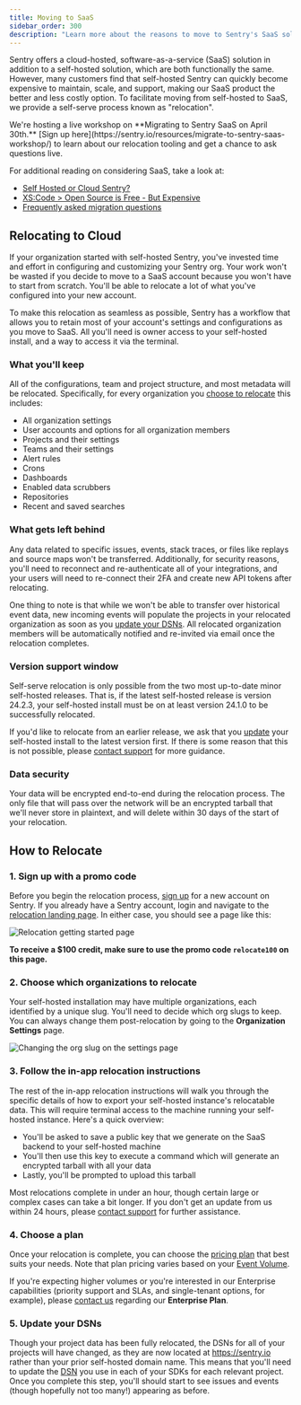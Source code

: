 ```yaml
---
title: Moving to SaaS
sidebar_order: 300
description: "Learn more about the reasons to move to Sentry's SaaS solution, which for many customers is less expensive to maintain, and easier to scale and support."
---
```


Sentry offers a cloud-hosted, software-as-a-service (SaaS) solution in addition to a self-hosted solution, which are both functionally the same. However, many customers find that self-hosted Sentry can quickly become expensive to maintain, scale, and support, making our SaaS product the better and less costly option. To facilitate moving from self-hosted to SaaS, we provide a self-serve process known as "relocation".

<Alert>
We're hosting a live workshop on **Migrating to Sentry SaaS on April 30th.** [Sign up here](https://sentry.io/resources/migrate-to-sentry-saas-workshop/) to learn about our relocation tooling and get a chance to ask questions live.
</Alert>

For additional reading on considering SaaS, take a look at:

- [Self Hosted or Cloud Sentry?](https://sentry.io/_/resources/about-sentry/self-hosted-vs-cloud/)
- [XS:Code > Open Source is Free - But Expensive](https://dev.to/helad11/open-source-is-free-but-expensive-3h8a)
- [Frequently asked migration questions](https://sentry.io/from/self-hosted/)

## Relocating to Cloud

If your organization started with self-hosted Sentry, you've invested time and effort in configuring and customizing your Sentry org. Your work won't be wasted if you decide to move to a SaaS account because you won't have to start from scratch. You'll be able to relocate a lot of what you've configured into your new account.

To make this relocation as seamless as possible, Sentry has a workflow that allows you to retain most of your account's settings and configurations as you move to SaaS. All you'll need is owner access to your self-hosted install, and a way to access it via the terminal.

### What you'll keep

All of the configurations, team and project structure, and most metadata will be relocated. Specifically, for every organization you [choose to relocate](#2-choose-which-organizations-to-relocate) this includes:

- All organization settings
- User accounts and options for all organization members
- Projects and their settings
- Teams and their settings
- Alert rules
- Crons
- Dashboards
- Enabled data scrubbers
- Repositories
- Recent and saved searches

### What gets left behind

Any data related to specific issues, events, stack traces, or files like replays and source maps won't be transferred. Additionally, for security reasons, you'll need to reconnect and re-authenticate all of your integrations, and your users will need to re-connect their 2FA and create new API tokens after relocating.

One thing to note is that while we won't be able to transfer over historical event data, new incoming events will populate the projects in your relocated organization as soon as you [update your DSNs](#5-update-your-dsns). All relocated organization members will be automatically notified and re-invited via email once the relocation completes.

### Version support window

Self-serve relocation is only possible from the two most up-to-date minor self-hosted releases. That is, if the latest self-hosted release is version 24.2.3, your self-hosted install must be on at least version 24.1.0 to be successfully relocated.

If you'd like to relocate from an earlier release, we ask that you [update](https://develop.sentry.dev/self-hosted/releases/) your self-hosted install to the latest version first. If there is some reason that this is not possible, please [contact support](https://sentry.io/contact/enterprise/) for more guidance.

### Data security

Your data will be encrypted end-to-end during the relocation process. The only file that will pass over the network will be an encrypted tarball that we'll never store in plaintext, and will delete within 30 days of the start of your relocation.

## How to Relocate

### 1. Sign up with a promo code

Before you begin the relocation process, [sign up](https://sentry.io/signup/relocate/) for a new account on Sentry. If you already have a Sentry account, login and navigate to the [relocation landing page](https://sentry.sentry.io/relocation/). In either case, you should see a page like this:

![Relocation getting started page](./img/relocation-landing-page.png)

**To receive a $100 credit, make sure to use the promo code `relocate100` on this page.**

### 2. Choose which organizations to relocate

Your self-hosted installation may have multiple organizations, each identified by a unique slug. You'll need to decide which org slugs to keep. You can always change them post-relocation by going to the **Organization Settings** page.

![Changing the org slug on the settings page](./img/org-slug.png)

### 3. Follow the in-app relocation instructions

The rest of the in-app relocation instructions will walk you through the specific details of how to export your self-hosted instance's relocatable data. This will require terminal access to the machine running your self-hosted instance. Here's a quick overview:

- You'll be asked to save a public key that we generate on the SaaS backend to your self-hosted machine
- You'll then use this key to execute a command which will generate an encrypted tarball with all your data
- Lastly, you'll be prompted to upload this tarball

Most relocations complete in under an hour, though certain large or complex cases can take a bit longer. If you don't get an update from us within 24 hours, please [contact support](https://sentry.io/contact/enterprise/) for further assistance.

### 4. Choose a plan

Once your relocation is complete, you can choose the [pricing plan](https://sentry.io/pricing/) that best suits your needs. Note that plan pricing varies based on your [Event Volume](/product/accounts/quotas/).

If you're expecting higher volumes or you're interested in our Enterprise capabilities (priority support and SLAs, and single-tenant options, for example), please [contact us](https://sentry.io/contact/enterprise/) regarding our **Enterprise Plan**.

### 5. Update your DSNs

Though your project data has been fully relocated, the DSNs for all of your projects will have changed, as they are now located at https://sentry.io rather than your prior self-hosted domain name. This means that you'll need to update the [DSN](/product/sentry-basics/dsn-explainer/) you use in each of your SDKs for each relevant project. Once you complete this step, you'll should start to see issues and events (though hopefully not too many!) appearing as before.
